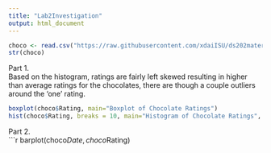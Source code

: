 ```yaml
---
title: "Lab2Investigation"
output: html_document
---
```


```r
choco <- read.csv("https://raw.githubusercontent.com/xdaiISU/ds202materials/master/hwlabs/data/choco.csv") 
str(choco)
```

Part 1.<br />
Based on the histogram, ratings are fairly left skewed resulting in higher than average ratings for the chocolates, there are though a couple outliers around the 'one' rating.
```r
boxplot(choco$Rating, main="Boxplot of Chocolate Ratings")
hist(choco$Rating, breaks = 10, main="Histogram of Chocolate Ratings", xlab="Rating", ylab="Occurance")
```

Part 2.<br />
```r
barplot(choco$Date, choco$Rating)